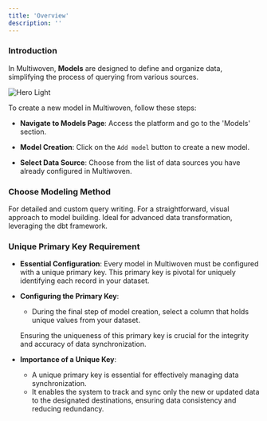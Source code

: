 ```yaml
---
title: 'Overview'
description: ''
---
```


### Introduction

In Multiwoven, **Models** are designed to define and organize data, simplifying the process of querying from various sources.

<img
  className="block dark:hidden"
  src="https://res.cloudinary.com/dspflukeu/image/upload/v1707531724/Multiwoven/Docs/Models_jc5m4m.png"
  alt="Hero Light"
/>

To create a new model in Multiwoven, follow these steps:

- **Navigate to Models Page**: Access the platform and go to the 'Models' section.

- **Model Creation**: Click on the `Add model` button to create a new model.

- **Select Data Source**: Choose from the list of data sources you have already configured in Multiwoven.

### Choose Modeling Method

<Tabs>
  <Tab title="SQL Editor">
    For detailed and custom query writing.
  </Tab>
  <Tab title="Table Selector">
    For a straightforward, visual approach to model building.
  </Tab>
  <Tab title="dbt Tools">
    Ideal for advanced data transformation, leveraging the dbt framework.
  </Tab>
</Tabs>

### Unique Primary Key Requirement

- **Essential Configuration**:
    Every model in Multiwoven must be configured with a unique primary key.
    This primary key is pivotal for uniquely identifying each record in your dataset.

- **Configuring the Primary Key**:
  - During the final step of model creation, select a column that holds unique values from your dataset.

  <Tip>Ensuring the uniqueness of this primary key is crucial for the integrity and accuracy of data synchronization.</Tip>

- **Importance of a Unique Key**:
  - A unique primary key is essential for effectively managing data synchronization.
  - It enables the system to track and sync only the new or updated data to the designated destinations, ensuring data consistency and reducing redundancy.
